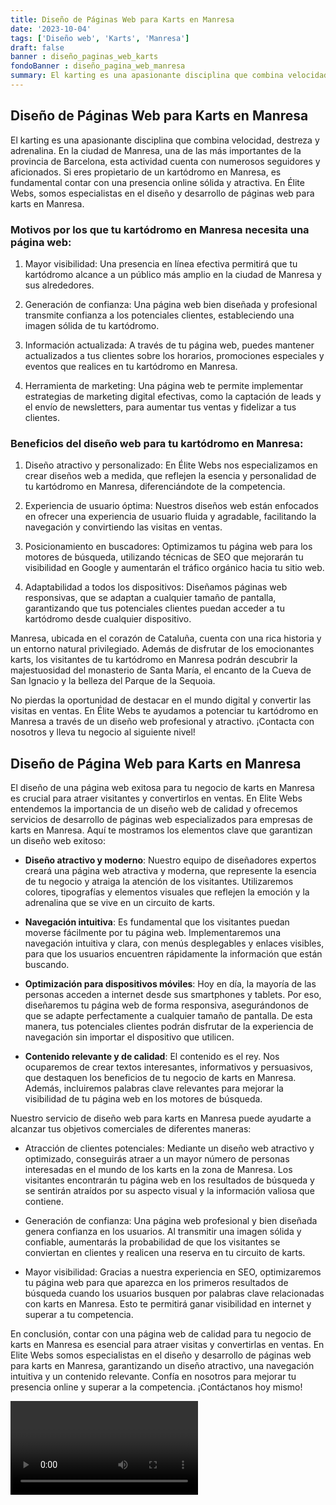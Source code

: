 ```yaml
---
title: Diseño de Páginas Web para Karts en Manresa
date: '2023-10-04'
tags: ['Diseño web', 'Karts', 'Manresa']
draft: false
banner : diseño_paginas_web_karts
fondoBanner : diseño_pagina_web_manresa
summary: El karting es una apasionante disciplina que combina velocidad, destreza y adrenalina. En la ciudad de Manresa, una de las más importantes de la provincia de Barcelona, esta actividad cuenta con numerosos seguidores y aficionados. Si eres propietario de un kartódromo en Manresa, es fundamental contar con una presencia online sólida y atractiva. En Élite Webs, somos especialistas en el diseño y desarrollo de páginas web para karts en Manresa. 
---
```


## Diseño de Páginas Web para Karts en Manresa

El karting es una apasionante disciplina que combina velocidad, destreza y adrenalina. En la ciudad de Manresa, una de las más importantes de la provincia de Barcelona, esta actividad cuenta con numerosos seguidores y aficionados. Si eres propietario de un kartódromo en Manresa, es fundamental contar con una presencia online sólida y atractiva. En Élite Webs, somos especialistas en el diseño y desarrollo de páginas web para karts en Manresa. 

### Motivos por los que tu kartódromo en Manresa necesita una página web:

1. Mayor visibilidad: Una presencia en línea efectiva permitirá que tu kartódromo alcance a un público más amplio en la ciudad de Manresa y sus alrededores.

2. Generación de confianza: Una página web bien diseñada y profesional transmite confianza a los potenciales clientes, estableciendo una imagen sólida de tu kartódromo.

3. Información actualizada: A través de tu página web, puedes mantener actualizados a tus clientes sobre los horarios, promociones especiales y eventos que realices en tu kartódromo en Manresa.

4. Herramienta de marketing: Una página web te permite implementar estrategias de marketing digital efectivas, como la captación de leads y el envío de newsletters, para aumentar tus ventas y fidelizar a tus clientes.

### Beneficios del diseño web para tu kartódromo en Manresa:

1. Diseño atractivo y personalizado: En Élite Webs nos especializamos en crear diseños web a medida, que reflejen la esencia y personalidad de tu kartódromo en Manresa, diferenciándote de la competencia.

2. Experiencia de usuario óptima: Nuestros diseños web están enfocados en ofrecer una experiencia de usuario fluida y agradable, facilitando la navegación y convirtiendo las visitas en ventas.

3. Posicionamiento en buscadores: Optimizamos tu página web para los motores de búsqueda, utilizando técnicas de SEO que mejorarán tu visibilidad en Google y aumentarán el tráfico orgánico hacia tu sitio web.

4. Adaptabilidad a todos los dispositivos: Diseñamos páginas web responsivas, que se adaptan a cualquier tamaño de pantalla, garantizando que tus potenciales clientes puedan acceder a tu kartódromo desde cualquier dispositivo.

Manresa, ubicada en el corazón de Cataluña, cuenta con una rica historia y un entorno natural privilegiado. Además de disfrutar de los emocionantes karts, los visitantes de tu kartódromo en Manresa podrán descubrir la majestuosidad del monasterio de Santa María, el encanto de la Cueva de San Ignacio y la belleza del Parque de la Sequoia.

No pierdas la oportunidad de destacar en el mundo digital y convertir las visitas en ventas. En Élite Webs te ayudamos a potenciar tu kartódromo en Manresa a través de un diseño web profesional y atractivo. ¡Contacta con nosotros y lleva tu negocio al siguiente nivel!

<GifSeo />

<Cta />

## Diseño de Página Web para Karts en Manresa

El diseño de una página web exitosa para tu negocio de karts en Manresa es crucial para atraer visitantes y convertirlos en ventas. En Elite Webs entendemos la importancia de un diseño web de calidad y ofrecemos servicios de desarrollo de páginas web especializados para empresas de karts en Manresa. Aquí te mostramos los elementos clave que garantizan un diseño web exitoso:

- **Diseño atractivo y moderno**: Nuestro equipo de diseñadores expertos creará una página web atractiva y moderna, que represente la esencia de tu negocio y atraiga la atención de los visitantes. Utilizaremos colores, tipografías y elementos visuales que reflejen la emoción y la adrenalina que se vive en un circuito de karts.

- **Navegación intuitiva**: Es fundamental que los visitantes puedan moverse fácilmente por tu página web. Implementaremos una navegación intuitiva y clara, con menús desplegables y enlaces visibles, para que los usuarios encuentren rápidamente la información que están buscando.

- **Optimización para dispositivos móviles**: Hoy en día, la mayoría de las personas acceden a internet desde sus smartphones y tablets. Por eso, diseñaremos tu página web de forma responsiva, asegurándonos de que se adapte perfectamente a cualquier tamaño de pantalla. De esta manera, tus potenciales clientes podrán disfrutar de la experiencia de navegación sin importar el dispositivo que utilicen.

- **Contenido relevante y de calidad**: El contenido es el rey. Nos ocuparemos de crear textos interesantes, informativos y persuasivos, que destaquen los beneficios de tu negocio de karts en Manresa. Además, incluiremos palabras clave relevantes para mejorar la visibilidad de tu página web en los motores de búsqueda.

Nuestro servicio de diseño web para karts en Manresa puede ayudarte a alcanzar tus objetivos comerciales de diferentes maneras:

- Atracción de clientes potenciales: Mediante un diseño web atractivo y optimizado, conseguirás atraer a un mayor número de personas interesadas en el mundo de los karts en la zona de Manresa. Los visitantes encontrarán tu página web en los resultados de búsqueda y se sentirán atraídos por su aspecto visual y la información valiosa que contiene.

- Generación de confianza: Una página web profesional y bien diseñada genera confianza en los usuarios. Al transmitir una imagen sólida y confiable, aumentarás la probabilidad de que los visitantes se conviertan en clientes y realicen una reserva en tu circuito de karts.

- Mayor visibilidad: Gracias a nuestra experiencia en SEO, optimizaremos tu página web para que aparezca en los primeros resultados de búsqueda cuando los usuarios busquen por palabras clave relacionadas con karts en Manresa. Esto te permitirá ganar visibilidad en internet y superar a tu competencia.

En conclusión, contar con una página web de calidad para tu negocio de karts en Manresa es esencial para atraer visitas y convertirlas en ventas. En Elite Webs somos especialistas en el diseño y desarrollo de páginas web para karts en Manresa, garantizando un diseño atractivo, una navegación intuitiva y un contenido relevante. Confía en nosotros para mejorar tu presencia online y superar a la competencia. ¡Contáctanos hoy mismo!

<Video />

<CtaBot job='Karts' city='Manresa'/>

<Gmaps query='Manresa+españa+maps' />